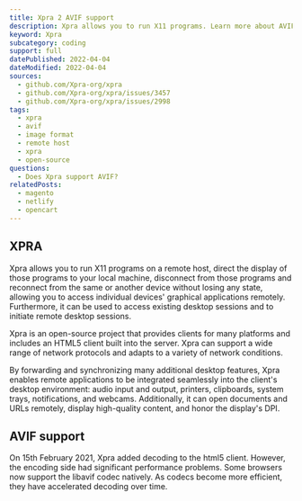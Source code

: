 ```yaml
---
title: Xpra 2 AVIF support
description: Xpra allows you to run X11 programs. Learn more about AVIF support.
keyword: Xpra
subcategory: coding
support: full
datePublished: 2022-04-04
dateModified: 2022-04-04
sources:
  - github.com/Xpra-org/xpra
  - github.com/Xpra-org/xpra/issues/3457
  - github.com/Xpra-org/xpra/issues/2998
tags:
  - xpra
  - avif
  - image format
  - remote host
  - xpra
  - open-source
questions:
  - Does Xpra support AVIF?
relatedPosts:
  - magento
  - netlify
  - opencart
---
```


## XPRA

Xpra allows you to run X11 programs on a remote host, direct the display of those programs to your local machine, disconnect from those programs and reconnect from the same or another device without losing any state, allowing you to access individual devices' graphical applications remotely. Furthermore, it can be used to access existing desktop sessions and to initiate remote desktop sessions.

Xpra is an open-source project that provides clients for many platforms and includes an HTML5 client built into the server. Xpra can support a wide range of network protocols and adapts to a variety of network conditions.

By forwarding and synchronizing many additional desktop features, Xpra enables remote applications to be integrated seamlessly into the client's desktop environment: audio input and output, printers, clipboards, system trays, notifications, and webcams. Additionally, it can open documents and URLs remotely, display high-quality content, and honor the display's DPI.

## AVIF support

On 15th February 2021, Xpra added decoding to the html5 client. However, the encoding side had significant performance problems. Some browsers now support the libavif codec natively. As codecs become more efficient, they have accelerated decoding over time.
